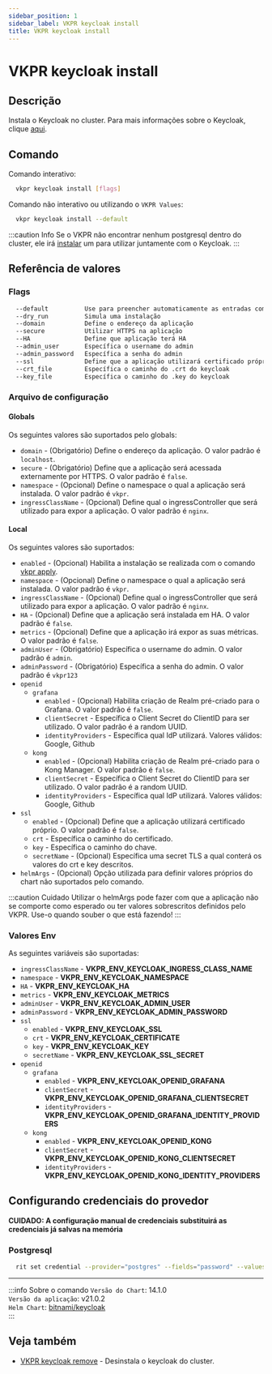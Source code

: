 ```yaml
---
sidebar_position: 1
sidebar_label: VKPR keycloak install
title: VKPR keycloak install
---
```


# VKPR keycloak install

## Descrição

Instala o Keycloak no cluster. Para mais informações sobre o Keycloak, clique [aqui](https://www.keycloak.org/).

## Comando

Comando interativo:

```bash
  vkpr keycloak install [flags]
```

Comando não interativo ou utilizando o `VKPR Values`:

```bash
  vkpr keycloak install --default
```

:::caution Info
Se o VKPR não encontrar nenhum postgresql dentro do cluster, ele irá [instalar](/docs/commands/postgresql/install) um para utilizar juntamente com o Keycloak.
:::

## Referência de valores

### Flags

```sh
  --default          Use para preencher automaticamente as entradas com valores padrões
  --dry_run          Simula uma instalação
  --domain           Define o endereço da aplicação
  --secure           Utilizar HTTPS na aplicação
  --HA               Define que aplicação terá HA
  --admin_user       Específica o username do admin
  --admin_password   Específica a senha do admin
  --ssl              Define que a aplicação utilizará certificado próprio
  --crt_file         Específica o caminho do .crt do keycloak
  --key_file         Específica o caminho do .key do keycloak
```

### Arquivo de configuração

#### Globals

Os seguintes valores são suportados pelo globals:

- `domain` - (Obrigatório) Define o endereço da aplicação. O valor padrão é `localhost`.
- `secure` - (Obrigatório) Define que a aplicação será acessada externamente por HTTPS. O valor padrão é `false`.
- `namespace` - (Opcional) Define o namespace o qual a aplicação será instalada. O valor padrão é `vkpr`.
- `ingressClassName` - (Opcional) Define qual o ingressController que será utilizado para expor a aplicação. O valor padrão é `nginx`.

#### Local

Os seguintes valores são suportados:

- `enabled` - (Opcional) Habilita a instalação se realizada com o comando [vkpr apply](/docs/commands/apply).
- `namespace` - (Opcional) Define o namespace o qual a aplicação será instalada. O valor padrão é `vkpr`.
- `ingressClassName` - (Opcional) Define qual o ingressController que será utilizado para expor a aplicação. O valor padrão é `nginx`.
- `HA` - (Opcional) Define que a aplicação será instalada em HA. O valor padrão é `false`.
- `metrics` - (Opcional) Define que a aplicação irá expor as suas métricas. O valor padrão é `false`.
- `adminUser` - (Obrigatório) Específica o username do admin. O valor padrão é `admin`.
- `adminPassword` - (Obrigatório) Específica a senha do admin. O valor padrão é `vkpr123`
- `openid`
  - `grafana`
    - `enabled` - (Opcional) Habilita criação de Realm pré-criado para o Grafana. O valor padrão é `false`.
    - `clientSecret` - Específica o Client Secret do ClientID para ser utilizado. O valor padrão é a random UUID.
    - `identityProviders` - Específica qual IdP utilizará. Valores válidos: Google, Github
  - `kong`
    - `enabled` - (Opcional) Habilita criação de Realm pré-criado para o Kong Manager. O valor padrão é `false`.
    - `clientSecret` - Específica o Client Secret do ClientID para ser utilizado. O valor padrão é a random UUID.
    - `identityProviders` - Específica qual IdP utilizará. Valores válidos: Google, Github
- `ssl`
  - `enabled` - (Opcional) Define que a aplicação utilizará certificado próprio. O valor padrão é `false`.
  - `crt` - Específica o caminho do certificado.
  - `key` - Específica o caminho do chave.
  - `secretName` - (Opcional) Específica uma secret TLS a qual conterá os valores do crt e key descritos.
- `helmArgs` - (Opcional) Opção utilizada para definir valores próprios do chart não suportados pelo comando.

:::caution Cuidado
Utilizar o helmArgs pode fazer com que a aplicação não se comporte como esperado ou ter valores sobrescritos definidos pelo VKPR.
Use-o quando souber o que está fazendo!
:::

### Valores Env

As seguintes variáveis são suportadas:

- `ingressClassName` - **VKPR_ENV_KEYCLOAK_INGRESS_CLASS_NAME**
- `namespace` - **VKPR_ENV_KEYCLOAK_NAMESPACE**
- `HA` - **VKPR_ENV_KEYCLOAK_HA**
- `metrics` - **VKPR_ENV_KEYCLOAK_METRICS**
- `adminUser` - **VKPR_ENV_KEYCLOAK_ADMIN_USER**
- `adminPassword` - **VKPR_ENV_KEYCLOAK_ADMIN_PASSWORD**
- `ssl`
  - `enabled` - **VKPR_ENV_KEYCLOAK_SSL**
  - `crt` - **VKPR_ENV_KEYCLOAK_CERTIFICATE**
  - `key` - **VKPR_ENV_KEYCLOAK_KEY**
  - `secretName` - **VKPR_ENV_KEYCLOAK_SSL_SECRET**
- `openid`
  - `grafana`
    - `enabled` - **VKPR_ENV_KEYCLOAK_OPENID_GRAFANA**
    - `clientSecret` - **VKPR_ENV_KEYCLOAK_OPENID_GRAFANA_CLIENTSECRET**
    - `identityProviders` - **VKPR_ENV_KEYCLOAK_OPENID_GRAFANA_IDENTITY_PROVIDERS**
  - `kong`
    - `enabled` - **VKPR_ENV_KEYCLOAK_OPENID_KONG**
    - `clientSecret` - **VKPR_ENV_KEYCLOAK_OPENID_KONG_CLIENTSECRET**
    - `identityProviders` - **VKPR_ENV_KEYCLOAK_OPENID_KONG_IDENTITY_PROVIDERS**

## Configurando credenciais do provedor

**CUIDADO: A configuração manual de credenciais substituirá as credenciais já salvas na memória**

### Postgresql

```bash
  rit set credential --provider="postgres" --fields="password" --values="seu-password"
```

---

:::info Sobre o comando
`Versão do Chart`: 14.1.0 <br/>
`Versão da aplicação`: v21.0.2 <br/>
`Helm Chart`: [bitnami/keycloak](https://artifacthub.io/packages/helm/bitnami/keycloak/) <br/>
:::

## Veja também

- [VKPR keycloak remove](/docs/commands/keycloak/remove) - Desinstala o keycloak do cluster.
